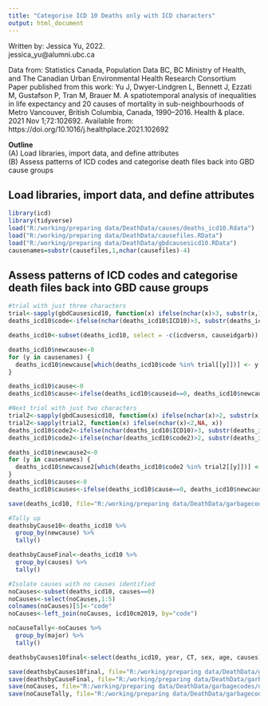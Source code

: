 ```yaml
---
title: "Categorise ICD 10 Deaths only with ICD characters"
output: html_document
---
```


   Written by: Jessica Yu, 2022.                                                                         
               jessica_yu@alumni.ubc.ca                                                                               
                                                                                             
   Data from: Statistics Canada, Population Data BC, BC Ministry of Health, and The Canadian Urban Environmental Health Research Consortium                       
   Paper published from this work: 
   Yu J, Dwyer-Lindgren L, Bennett J, Ezzati M, Gustafson P, Tran M, Brauer M. A spatiotemporal analysis of inequalities in life expectancy and 20 causes of mortality in sub-neighbourhoods of Metro Vancouver, British Columbia, Canada, 1990–2016. Health & place. 2021 Nov 1;72:102692. Available from: https://doi.org/10.1016/j.healthplace.2021.102692                                                    
                                                                                                         
   **Outline**                                                                                               
             (A) Load libraries, import data, and define attributes                                                  
             (B) Assess patterns of ICD codes and categorise death files back into GBD cause groups   

## Load libraries, import data, and define attributes  

```r
library(icd)
library(tidyverse)
load("R:/working/preparing data/DeathData/causes/deaths_icd10.Rdata")
load("R:/working/preparing data/DeathData/causefiles.RData")
load("R:/working/preparing data/DeathData/gbdcausesicd10.RData")
causenames=substr(causefiles,1,nchar(causefiles)-4)
```

## Assess patterns of ICD codes and categorise death files back into GBD cause groups   

```r
#trial with just three characters
trial<-sapply(gbdCausesicd10, function(x) ifelse(nchar(x)>3, substr(x,1,nchar(x)-1), x))
deaths_icd10$code<-ifelse(nchar(deaths_icd10$ICD10)>3, substr(deaths_icd10$ICD10,1,nchar(deaths_icd10$ICD10)-1), deaths_icd10$ICD10)

deaths_icd10<-subset(deaths_icd10, select = -c(icdversn, causeidgarb))

deaths_icd10$newcause<-0
for (y in causenames) {
  deaths_icd10$newcause[which(deaths_icd10$code %in% trial[[y]])] <- y
}

deaths_icd10$cause<-0
deaths_icd10$cause<-ifelse(deaths_icd10$causeid==0, deaths_icd10$newcause, deaths_icd10$causeid)

#Next trial with just two characters
trial2<-sapply(gbdCausesicd10, function(x) ifelse(nchar(x)>2, substr(x,1,nchar(x)-2), x))
trial2<-sapply(trial2, function(x) ifelse(nchar(x)<2,NA, x))
deaths_icd10$code2<-ifelse(nchar(deaths_icd10$ICD10)>3, substr(deaths_icd10$ICD10,1,nchar(deaths_icd10$ICD10)-2), deaths_icd10$ICD10)
deaths_icd10$code2<-ifelse(nchar(deaths_icd10$code2)>2, substr(deaths_icd10$code2,1,nchar(deaths_icd10$code2)-1), deaths_icd10$code2)

deaths_icd10$newcause2<-0
for (y in causenames) {
  deaths_icd10$newcause2[which(deaths_icd10$code2 %in% trial2[[y]])] <- y
}
deaths_icd10$causes<-0
deaths_icd10$causes<-ifelse(deaths_icd10$cause==0, deaths_icd10$newcause2, deaths_icd10$cause)

save(deaths_icd10, file="R:/working/preparing data/DeathData/garbagecodes/deaths_icd10.RDATA")

#Tally up
deathsbyCause10<-deaths_icd10 %>%
  group_by(newcause) %>%
  tally()

deathsbyCauseFinal<-deaths_icd10 %>%
  group_by(causes) %>%
  tally()

#Isolate causes with no causes identified
noCauses<-subset(deaths_icd10, causes==0)
noCauses<-select(noCauses,1:5)
colnames(noCauses)[5]<-"code"
noCauses<-left_join(noCauses, icd10cm2019, by="code")

noCauseTally<-noCauses %>%
  group_by(major) %>%
  tally()

deathsbyCauses10final<-select(deaths_icd10, year, CT, sex, age, causes)

save(deathsbyCauses10final, file="R:/working/preparing data/DeathData/garbagecodes/icd10/deathsbyCauseICD10.RDATA")
save(deathsbyCauseFinal, file="R:/working/preparing data/DeathData/garbagecodes/deathsbyCause10.RDATA")
save(noCauses, file="R:/working/preparing data/DeathData/garbagecodes/noCauses.RDATA")
save(noCauseTally, file="R:/working/preparing data/DeathData/garbagecodes/noCauseICD10Tally.RDATA")
```

